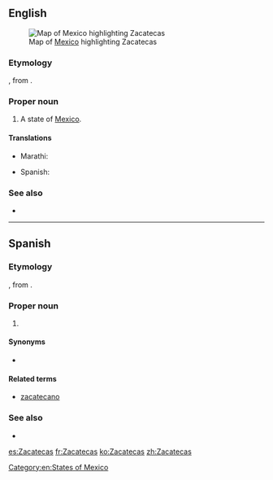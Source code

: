 ==English==
[[File:Mexico_map,_MX-ZAC.svg|thumb|Map of [[Mexico]] highlighting Zacatecas]]

===Etymology===
{{etyl|nah|en}} {{m|nah|zacatecah|zacatēcah|people of the place of grass}}, from {{m|nah|zacatl||grass}}.

===Proper noun===
{{en-proper noun}}

# A state of [[Mexico]].

====Translations====
{{trans-top|state of Mexico}}
* Marathi: {{t|mr|जाकातेकास|n|tr=zākātekāsa|sc=Deva}}
{{trans-mid}}
* Spanish: {{t+|es|Zacatecas|m}}
{{trans-bottom}}

===See also===
* {{pedialite}}

[[Category:en:States of Mexico]]

----

==Spanish==

===Etymology===
{{etyl|nah|es}} {{m|nah|zacatecah|zacatēcah|people of the place of grass}}, from {{m|nah|zacatl||grass}}.

===Proper noun===
{{es-proper noun|m}}

# {{place|es|state|c/Mexico}}

====Synonyms====
* {{l|es|ZA}} {{qualifier|abbreviation}}

====Related terms====
* [[zacatecano]]

===See also===
* {{pedialite|lang=es}}

[[es:Zacatecas]]
[[fr:Zacatecas]]
[[ko:Zacatecas]]
[[zh:Zacatecas]]